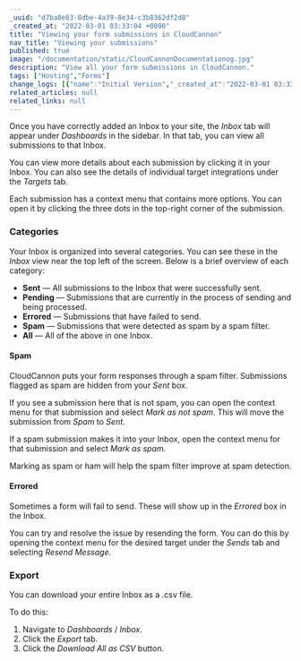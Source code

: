 ```yaml
---
_uuid: "d7ba8e63-8dbe-4a39-8e34-c3b8362df2d8"
_created_at: "2022-03-01 03:33:04 +0000"
title: "Viewing your form submissions in CloudCannon"
nav_title: "Viewing your submissions"
published: true
image: "/documentation/static/CloudCannonDocumentationog.jpg"
description: "View all your form submissions in CloudCannon."
tags: ["Hosting","Forms"]
change_logs: [{"name":"Initial Version","_created_at":"2022-03-01 03:33:04 +0000"}]
related_articles: null
related_links: null
---
```


Once you have correctly added an Inbox to your site, the *Inbox* tab will appear under *Dashboards* in the sidebar. In that tab, you can view all submissions to that Inbox.

You can view more details about each submission by clicking it in your Inbox. You can also see the details of individual target integrations under the *Targets* tab.

Each submission has a context menu that contains more options. You can open it by clicking the three dots in the top-right corner of the submission.

### Categories
Your Inbox is organized into several categories. You can see these in the *Inbox* view near the top left of the screen. Below is a brief overview of each category:

* **Sent** — All submissions to the Inbox that were successfully sent.
* **Pending** — Submissions that are currently in the process of sending and being processed.
* **Errored** — Submissions that have failed to send.
* **Spam** — Submissions that were detected as spam by a spam filter.
* **All** — All of the above in one Inbox.

#### Spam

CloudCannon puts your form responses through a spam filter. Submissions flagged as spam are hidden from your *Sent* box.

If you see a submission here that is not spam, you can open the context menu for that submission and select *Mark as not spam*. This will move the submission from *Spam* to *Sent*.

If a spam submission makes it into your Inbox, open the context menu for that submission and select *Mark as spam*.

Marking as spam or ham will help the spam filter improve at spam detection.

#### Errored

Sometimes a form will fail to send. These will show up in the *Errored* box in the Inbox.

You can try and resolve the issue by resending the form. You can do this by opening the context menu for the desired target under the *Sends* tab and selecting *Resend Message*.

### Export
You can download your entire Inbox as a .csv file.

To do this:

1. Navigate to *Dashboards* / *Inbox.*
2. Click the *Export* tab.
3. Click the *Download All as CSV* button.
